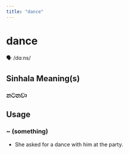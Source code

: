 ```yaml
---
title: "dance"
---
```


# dance

🗣️ /dɑːns/

## Sinhala Meaning(s)

### නටනවා

## Usage

### ~ (something)

- She asked for a dance with him at the party.

